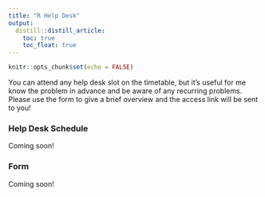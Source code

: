 ```yaml
---
title: "R Help Desk"
output:
  distill::distill_article:
    toc: true
    toc_float: true
---
```


```r
knitr::opts_chunk$set(echo = FALSE)
```

You can attend any help desk slot on the timetable, but it's useful for me know the problem in advance and be aware of any recurring problems. Please use the form to give a brief overview and the access link will be sent to you! 

### Help Desk Schedule

Coming soon!

<!-- Embed schedule -->


### Form

Coming soon!

<!-- Embed google form -->















